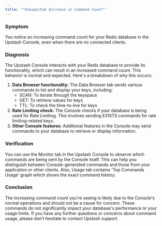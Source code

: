 ```yaml
---
title: '"Unexpected Increase in Command Count"'
---
```

### Symptom
You notice an increasing command count for your Redis database in the Upstash Console, even when there are no connected clients.
### Diagnosis
The Upstash Console interacts with your Redis database to provide its functionality, which can result in an increased command count. This behavior is normal and expected. Here's a breakdown of why this occurs:
1. **Data Browser functionality:**
   The Data Browser tab sends various commands to list and display your keys, including:
   - SCAN: To iterate through the keyspace
   - GET: To retrieve values for keys
   - TTL: To check the time-to-live for keys
2. **Rate Limiting check:**
   The Console checks if your database is being used for Rate Limiting. This involves sending EXISTS commands for rate limiting-related keys.
3. **Other Console features:**
   Additional features in the Console may send commands to your database to retrieve or display information.
### Verification
You can use the Monitor tab in the Upstash Console to observe which commands are being sent by the Console itself. This can help you distinguish between Console-generated commands and those from your application or other clients.
Also, Usage tab contains 'Top Commands Usage' graph which shows the exact command history.
### Conclusion
The increasing command count you're seeing is likely due to the Console's normal operations and should not be a cause for concern. These commands do not significantly impact your database's performance or your usage limits.
If you have any further questions or concerns about command usage, please don't hesitate to contact Upstash support.